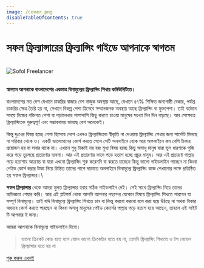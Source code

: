 ```yaml
---
image: /cover.png
disableTableOfContents: true
---
```



# সফল ফ্রিল্যান্সারের ফ্রিল্যান্সিং গাইডে আপনাকে স্বাগতম

<br />

<img src={imageUrl} alt="Sofol Freelancer" />
<br />
<br />

**স্বাগতম আপনাকে বাংলাদেশের একমাত্র বিনামুল্যের ফ্রিল্যান্সিং শিখার কমিউনিটিতে।**

বাংলাদেশের মত দেশ যেখানে চাকরির বাজার বেশ নাজুক অবস্থায় আছে, যেখানে ৪৭% শিক্ষিত জনগোষ্ঠী বেকার, পর্যাপ্ত চাকরির ক্ষেত্র তৈরি হয় না, সেখানে বিকল্প পেশা হিসেবে সম্মানজনক অবস্থায় আছে ফ্রিল্যান্সিং বা মুক্তপেশা। তাই বর্তমান সময়ে নিজের বক্তিগত পেশা বা পড়ালেখার পাশাপাশি কিছু করতে চাওয়া মানুষের সংখ্যা দিন দিন বাড়ছে। আর সেক্ষেত্রে ফ্রিল্যান্সিংকে গুরুত্বপূর্ণ এবং সম্ভাবনাময় ভাবছে বেশ অনেকেই।

কিন্তু দুঃখের বিষয় হচ্ছে পেশা হিসেবে দেশে এখনও ফ্রিল্যান্সিংকে স্বীকৃতি না দেওয়ায় ফ্রিল্যান্সিং শেখার জন্য সার্পোট মিলছে না পরিবার থেকে ও। একটি ভালোমানের কোর্স করতে গেলে সেটি অনলাইনে হোক আর অফলাইনে কম বেশি টাকার প্রয়োজন হয় যা সবার থাকে না। এখানে শুধু টাকাই নয় বরং মুখ্য বিষয় হচ্ছে কিছু অসাধু মানুষ যারা ভূল ধারণাকে পুজি করে গড়ে তুলেছে প্রতারণার ব্যবসা। আর এই প্রতারণার ফাদে পড়ে হতাশ হচ্ছে প্রচুর মানুষ। আর এই প্রতারণা পাল্লায় পড়ে হতাশায় আক্রান্ত বা যারা এখনো ফ্রিল্যান্সিং শুরু করেননি বা করতে চাচ্ছেন কিন্তু ভালো গাইডলাইন পাচ্ছেন না কিংবা পেইড কোর্স করার টাকা নিয়ে চিন্তিত তাদের পাশে দাড়াতে অনলাইনে বিনামূল্যে ফ্রিল্যান্সিং কাজ শেখানোর লক্ষে প্রতিষ্ঠিত হয় সফল ফ্রিল্যান্সার।\

**সফল ফ্রিল্যান্সার** থেকে আমরা মুলত ফ্রিল্যান্সার হবার সঠিক গাইডলাইন দেই। সেই সাথে ফ্রিল্যান্সিং নিয়ে তাদের অভিজ্ঞতা শেয়ার করি। আর এই প্লাটফর্ম থেকে আপনি আপনার পছন্দের যেকোন বিষয়ে ফ্রিল্যান্সিং শিখতে পারবেন যা সম্পূর্ণ বিনামূল্যে। তাই যদি বিনামূল্যে ফ্রিল্যান্সিং শিখতে চান বা কিন্তু করবো করবো বলে করা হয়ে উঠছে না অথবা টাকার অভাবে কোর্স করতে পারছেন না কিংবা অসাধু মানুষের পেইড কোর্সের পাল্লায় পড়ে হতাশ হয়ে আছেন, তাহলে এই সাইট টি আপনার ই জন্য।

আমরা আপনাকে বিনামূল্যে গাইডলাইন দিবো।

> ভালো ক্রিকেট কোচ হতে হলে যেমন ভালো ক্রিকেটার হতে হয় না, তেমনি ফ্রিল্যান্সিং শিখাতে ও টপ লেভেল ফ্রিল্যান্সার হতে হয় না

[শুরু করুন এখনই](/what-is-freelancing)

<br />
<br />
<br />
